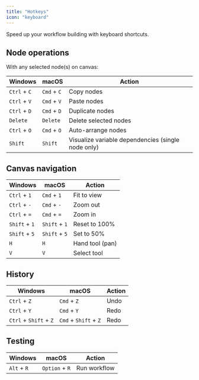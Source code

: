 ```yaml
---
title: "Hotkeys"
icon: "keyboard"
---
```


Speed up your workflow building with keyboard shortcuts.

## Node operations
With any selected node(s) on canvas:

<table>
  <thead>
    <tr>
      <th>Windows</th>
      <th>macOS</th>
      <th>Action</th>
    </tr>
  </thead>
  <tbody>
    <tr>
      <td><code>Ctrl</code> + <code>C</code></td>
      <td><code>Cmd</code> + <code>C</code></td>
      <td>Copy nodes</td>
    </tr>
    <tr>
      <td><code>Ctrl</code> + <code>V</code></td>
      <td><code>Cmd</code> + <code>V</code></td>
      <td>Paste nodes</td>
    </tr>
    <tr>
      <td><code>Ctrl</code> + <code>D</code></td>
      <td><code>Cmd</code> + <code>D</code></td>
      <td>Duplicate nodes</td>
    </tr>
    <tr>
      <td><code>Delete</code></td>
      <td><code>Delete</code></td>
      <td>Delete selected nodes</td>
    </tr>
    <tr>
      <td><code>Ctrl</code> + <code>O</code></td>
      <td><code>Cmd</code> + <code>O</code></td>
      <td>Auto-arrange nodes</td>
    </tr>
    <tr>
      <td><code>Shift</code></td>
      <td><code>Shift</code></td>
      <td>Visualize variable dependencies (single node only)</td>
    </tr>
  </tbody>
</table>

## Canvas navigation

<table>
  <thead>
    <tr>
      <th>Windows</th>
      <th>macOS</th>
      <th>Action</th>
    </tr>
  </thead>
  <tbody>
    <tr>
      <td><code>Ctrl</code> + <code>1</code></td>
      <td><code>Cmd</code> + <code>1</code></td>
      <td>Fit to view</td>
    </tr>
    <tr>
      <td><code>Ctrl</code> + <code>-</code></td>
      <td><code>Cmd</code> + <code>-</code></td>
      <td>Zoom out</td>
    </tr>
    <tr>
      <td><code>Ctrl</code> + <code>=</code></td>
      <td><code>Cmd</code> + <code>=</code></td>
      <td>Zoom in</td>
    </tr>
    <tr>
      <td><code>Shift</code> + <code>1</code></td>
      <td><code>Shift</code> + <code>1</code></td>
      <td>Reset to 100%</td>
    </tr>
    <tr>
      <td><code>Shift</code> + <code>5</code></td>
      <td><code>Shift</code> + <code>5</code></td>
      <td>Set to 50%</td>
    </tr>
    <tr>
      <td><code>H</code></td>
      <td><code>H</code></td>
      <td>Hand tool (pan)</td>
    </tr>
    <tr>
      <td><code>V</code></td>
      <td><code>V</code></td>
      <td>Select tool</td>
    </tr>
  </tbody>
</table>

## History

<table>
  <thead>
    <tr>
      <th>Windows</th>
      <th>macOS</th>
      <th>Action</th>
    </tr>
  </thead>
  <tbody>
    <tr>
      <td><code>Ctrl</code> + <code>Z</code></td>
      <td><code>Cmd</code> + <code>Z</code></td>
      <td>Undo</td>
    </tr>
    <tr>
      <td><code>Ctrl</code> + <code>Y</code></td>
      <td><code>Cmd</code> + <code>Y</code></td>
      <td>Redo</td>
    </tr>
    <tr>
      <td><code>Ctrl</code> + <code>Shift</code> + <code>Z</code></td>
      <td><code>Cmd</code> + <code>Shift</code> + <code>Z</code></td>
      <td>Redo</td>
    </tr>
  </tbody>
</table>

## Testing

<table>
  <thead>
    <tr>
      <th>Windows</th>
      <th>macOS</th>
      <th>Action</th>
    </tr>
  </thead>
  <tbody>
    <tr>
      <td><code>Alt</code> + <code>R</code></td>
      <td><code>Option</code> + <code>R</code></td>
      <td>Run workflow</td>
    </tr>
  </tbody>
</table>